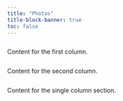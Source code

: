 ```yaml
---
title: "Photos"
title-block-banner: true
toc: false
---
```


<div class="two-columns">
<div class="column">
<p>Content for the first column.</p>
</div>

<div class="column">
<p>Content for the second column.</p>
</div>
</div>

<div class="one-column">
<p>Content for the single column section.</p>
</div>